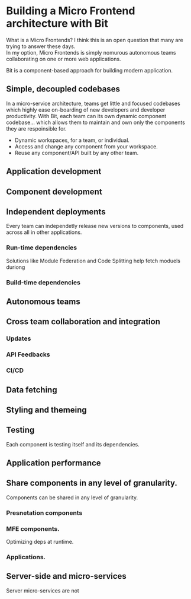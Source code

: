 
# Building a Micro Frontend architecture with Bit

What is a Micro Frontends? I think this is an open question that many are trying to answer these days.   
In my option, Micro Frontends is simply nomurous autonomous teams collaborating on one or more web applications. 


Bit is a component-based approach for building modern application. 

## Simple, decoupled codebases
In a micro-service architecture, teams get little and focused codebases which highly ease on-boarding of new developers
and developer productivity.
With Bit, each team can its own dynamic component codebase... which allows them to maintain and own only the components they
are respoinsible for.

- Dynamic workspaces, for a team, or individual.
- Access and change any component from your workspace.
- Reuse any component/API built by any other team. 

## Application development

## Component development

## Independent deployments
Every team can independetly release new versions to components, used across all in other applications. 

### Run-time dependencies
Solutions like Module Federation and Code Splitting help fetch moduels duriong 

### Build-time dependencies

## Autonomous teams


## Cross team collaboration and integration

### Updates

### API Feedbacks

### CI/CD

## Data fetching



## Styling and themeing


## Testing
Each component is testing itself and its dependencies.

## Application performance


## Share components in any level of granularity.
Components can be shared in any level of granularity.

### Presnetation components

### MFE components.
Optimizing deps at runtime.

### Applications.

## Server-side and micro-services

Server micro-services are not 
